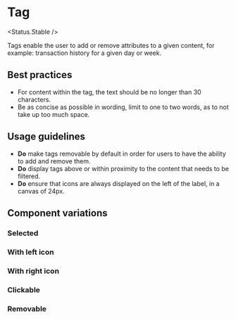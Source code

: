 
# Tag

<Status.Stable />

Tags enable the user to add or remove attributes to a given content, for
example: transaction history for a given day or week.

<Story id="components-tag--base" />

<Props of={Tag} />

## Best practices

- For content within the tag, the text should be no longer than 30 characters.
- Be as concise as possible in wording, limit to one to two words, as to not
  take up too much space.

## Usage guidelines

- **Do** make tags removable by default in order for users to have the
  ability to add and remove them.
- **Do** display tags above or within proximity to the content that needs to be
  filtered.
- **Do** ensure that icons are always displayed on the left of the label, in
  a canvas of 24px.

## Component variations

### Selected

<Story id="components-tag--selected" />

### With left icon

<Story id="components-tag--with-left-icon" />

### With right icon

<Story id="components-tag--with-right-icon" />

### Clickable

<Story id="components-tag--clickable" />

### Removable

<Story id="components-tag--removable" />

